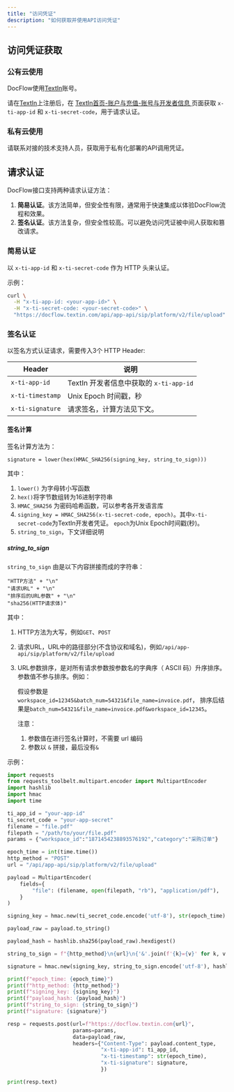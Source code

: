 ```yaml
---
title: "访问凭证"
description: "如何获取并使用API访问凭证"
---
```


## 访问凭证获取

### 公有云使用
DocFlow使用[TextIn](https://www.textin.com/)账号。  

请在[TextIn](https://www.textin.com/)上注册后，在 [TextIn首页-账户与充值-账号与开发者信息 ](https://www.textin.com/console/dashboard/setting)页面获取 `x-ti-app-id` 和 `x-ti-secret-code`，用于请求认证。

### 私有云使用
请联系对接的技术支持人员，获取用于私有化部署的API调用凭证。

## 请求认证

DocFlow接口支持两种请求认证方法：

1. **简易认证**。该方法简单，但安全性有限，通常用于快速集成以体验DocFlow流程和效果。
2. **签名认证**。该方法复杂，但安全性较高。可以避免访问凭证被中间人获取和篡改请求。


### 简易认证

以 `x-ti-app-id`  和 `x-ti-secret-code` 作为 HTTP 头来认证。

示例：

<CodeGroup>

```bash curl
curl \
  -H "x-ti-app-id: <your-app-id>" \
  -H "x-ti-secret-code: <your-secret-code>" \
  "https://docflow.textin.com/api/app-api/sip/platform/v2/file/upload"
```

</CodeGroup>

### 签名认证

以签名方式认证请求，需要传入3个 HTTP Header:

| Header           | 说明                                    |
| ---------------- | --------------------------------------- |
| `x-ti-app-id`    | TextIn 开发者信息中获取的 `x-ti-app-id` |
| `x-ti-timestamp` | Unix Epoch 时间戳，秒                   |
| `x-ti-signature` | 请求签名，计算方法见下文。              |

#### 签名计算

签名计算方法为：

```
signature = lower(hex(HMAC_SHA256(signing_key, string_to_sign)))
```

其中：

1.  `lower()` 为字母转小写函数
2. `hex()`将字节数组转为16进制字符串
3. `HMAC_SHA256` 为密码哈希函数，可以参考各开发语言库
4. `signing_key = HMAC_SHA256(x-ti-secret-code, epoch)`。其中`x-ti-secret-code`为TextIn开发者凭证。 `epoch`为Unix Epoch时间戳(秒)。
5. `string_to_sign`，下文详细说明

##### string_to_sign

`string_to_sign` 由是以下内容拼接而成的字符串：

```
"HTTP方法" + "\n"
"请求URL" + "\n"
"排序后的URL参数" + "\n"
"sha256(HTTP请求体)"
```

其中：

1. HTTP方法为大写，例如`GET`、`POST`

2. 请求URL，URL中的路径部分(不含协议和域名)，例如`/api/app-api/sip/platform/v2/file/upload`

3. URL参数排序，是对所有请求参数按参数名的字典序（ ASCII 码）升序排序。参数值不参与排序。例如：

   假设参数是`workspace_id=12345&batch_num=54321&file_name=invoice.pdf`，
   排序后结果是`batch_num=54321&file_name=invoice.pdf&workspace_id=12345`。

   注意：

   1. 参数值在进行签名计算时，不需要 url 编码
   2. 参数以 `&` 拼接，最后没有`&`

示例：

<CodeGroup>

```python Python icon=python highlight={7-11} expandable
import requests
from requests_toolbelt.multipart.encoder import MultipartEncoder
import hashlib
import hmac
import time

ti_app_id = "your-app-id"
ti_secret_code = "your-app-secret"
filename = "file.pdf"
filepath = "/path/to/your/file.pdf"
params = {"workspace_id":"1871454238893576192","category":"采购订单"}

epoch_time = int(time.time())
http_method = "POST"
url = "/api/app-api/sip/platform/v2/file/upload"

payload = MultipartEncoder(
    fields={
        "file": (filename, open(filepath, "rb"), "application/pdf"),
    }
)

signing_key = hmac.new(ti_secret_code.encode('utf-8'), str(epoch_time).encode('utf-8'), hashlib.sha256).digest()

payload_raw = payload.to_string()

payload_hash = hashlib.sha256(payload_raw).hexdigest()

string_to_sign = f"{http_method}\n{url}\n{'&'.join(f'{k}={v}' for k, v in sorted(params.items()))}\n{payload_hash}"

signature = hmac.new(signing_key, string_to_sign.encode('utf-8'), hashlib.sha256).hexdigest()

print(f"epoch_time: {epoch_time}")
print(f"http_method: {http_method}")
print(f"signing_key: {signing_key}")
print(f"payload_hash: {payload_hash}")
print(f"string_to_sign: {string_to_sign}")
print(f"signature: {signature}")

resp = requests.post(url=f"https://docflow.textin.com{url}", 
                     params=params, 
                     data=payload_raw, 
                     headers={"Content-Type": payload.content_type,
                              "x-ti-app-id": ti_app_id,
                              "x-ti-timestamp": str(epoch_time),
                              "x-ti-signature": signature,
                              })

print(resp.text)
```

</CodeGroup>